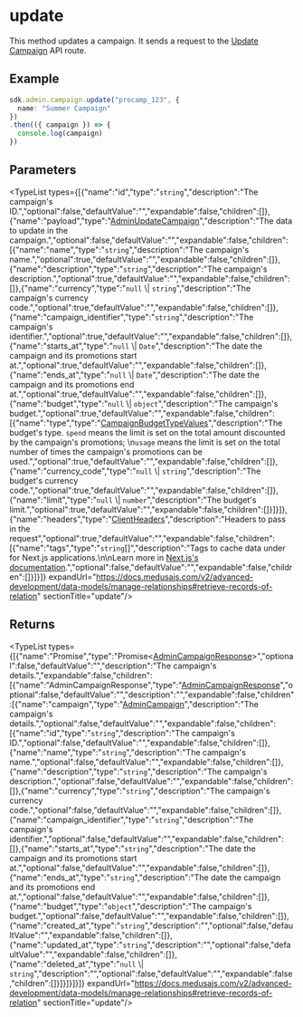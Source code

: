 
# update

This method updates a campaign. It sends a request to the 
[Update Campaign](https://docs.medusajs.com/v2/api/admin#campaigns\_postcampaignsid) API route.

## Example

```ts
sdk.admin.campaign.update("procamp_123", {
  name: "Summer Campaign"
})
.then(({ campaign }) => {
  console.log(campaign)
})
```

## Parameters

<TypeList types={[{"name":"id","type":"`string`","description":"The campaign's ID.","optional":false,"defaultValue":"","expandable":false,"children":[]},{"name":"payload","type":"[AdminUpdateCampaign](../../../../../types/HttpTypes/interfaces/types.HttpTypes.AdminUpdateCampaign/page.mdx)","description":"The data to update in the campaign.","optional":false,"defaultValue":"","expandable":false,"children":[{"name":"name","type":"`string`","description":"The campaign's name.","optional":true,"defaultValue":"","expandable":false,"children":[]},{"name":"description","type":"`string`","description":"The campaign's description.","optional":true,"defaultValue":"","expandable":false,"children":[]},{"name":"currency","type":"`null` \\| `string`","description":"The campaign's currency code.","optional":true,"defaultValue":"","expandable":false,"children":[]},{"name":"campaign_identifier","type":"`string`","description":"The campaign's identifier.","optional":true,"defaultValue":"","expandable":false,"children":[]},{"name":"starts_at","type":"`null` \\| `Date`","description":"The date the campaign and its promotions start at.","optional":true,"defaultValue":"","expandable":false,"children":[]},{"name":"ends_at","type":"`null` \\| `Date`","description":"The date the campaign and its promotions end at.","optional":true,"defaultValue":"","expandable":false,"children":[]},{"name":"budget","type":"`null` \\| `object`","description":"The campaign's budget.","optional":true,"defaultValue":"","expandable":false,"children":[{"name":"type","type":"[CampaignBudgetTypeValues](../../../../../promotion/types/promotion.CampaignBudgetTypeValues/page.mdx)","description":"The budget's type. `spend` means the limit is set on the total amount discounted by the campaign's promotions; \n`usage` means the limit is set on the total number of times the campaign's promotions can be used.","optional":true,"defaultValue":"","expandable":false,"children":[]},{"name":"currency_code","type":"`null` \\| `string`","description":"The budget's currency code.","optional":true,"defaultValue":"","expandable":false,"children":[]},{"name":"limit","type":"`null` \\| `number`","description":"The budget's limit.","optional":true,"defaultValue":"","expandable":false,"children":[]}]}]},{"name":"headers","type":"[ClientHeaders](../../../types/js_sdk.admin.ClientHeaders/page.mdx)","description":"Headers to pass in the request","optional":true,"defaultValue":"","expandable":false,"children":[{"name":"tags","type":"`string`[]","description":"Tags to cache data under for Next.js applications.\n\nLearn more in [Next.js's documentation](https://nextjs.org/docs/app/building-your-application/caching#fetch-optionsnexttags-and-revalidatetag).","optional":false,"defaultValue":"","expandable":false,"children":[]}]}]} expandUrl="https://docs.medusajs.com/v2/advanced-development/data-models/manage-relationships#retrieve-records-of-relation" sectionTitle="update"/>

## Returns

<TypeList types={[{"name":"Promise","type":"Promise&#60;[AdminCampaignResponse](../../../../../types/HttpTypes/interfaces/types.HttpTypes.AdminCampaignResponse/page.mdx)&#62;","optional":false,"defaultValue":"","description":"The campaign's details.","expandable":false,"children":[{"name":"AdminCampaignResponse","type":"[AdminCampaignResponse](../../../../../types/HttpTypes/interfaces/types.HttpTypes.AdminCampaignResponse/page.mdx)","optional":false,"defaultValue":"","description":"","expandable":false,"children":[{"name":"campaign","type":"[AdminCampaign](../../../../../types/HttpTypes/interfaces/types.HttpTypes.AdminCampaign/page.mdx)","description":"The campaign's details.","optional":false,"defaultValue":"","expandable":false,"children":[{"name":"id","type":"`string`","description":"The campaign's ID.","optional":false,"defaultValue":"","expandable":false,"children":[]},{"name":"name","type":"`string`","description":"The campaign's name.","optional":false,"defaultValue":"","expandable":false,"children":[]},{"name":"description","type":"`string`","description":"The campaign's description.","optional":false,"defaultValue":"","expandable":false,"children":[]},{"name":"currency","type":"`string`","description":"The campaign's currency code.","optional":false,"defaultValue":"","expandable":false,"children":[]},{"name":"campaign_identifier","type":"`string`","description":"The campaign's identifier.","optional":false,"defaultValue":"","expandable":false,"children":[]},{"name":"starts_at","type":"`string`","description":"The date the campaign and its promotions start at.","optional":false,"defaultValue":"","expandable":false,"children":[]},{"name":"ends_at","type":"`string`","description":"The date the campaign and its promotions end at.","optional":false,"defaultValue":"","expandable":false,"children":[]},{"name":"budget","type":"`object`","description":"The campaign's budget.","optional":false,"defaultValue":"","expandable":false,"children":[]},{"name":"created_at","type":"`string`","description":"","optional":false,"defaultValue":"","expandable":false,"children":[]},{"name":"updated_at","type":"`string`","description":"","optional":false,"defaultValue":"","expandable":false,"children":[]},{"name":"deleted_at","type":"`null` \\| `string`","description":"","optional":false,"defaultValue":"","expandable":false,"children":[]}]}]}]}]} expandUrl="https://docs.medusajs.com/v2/advanced-development/data-models/manage-relationships#retrieve-records-of-relation" sectionTitle="update"/>
